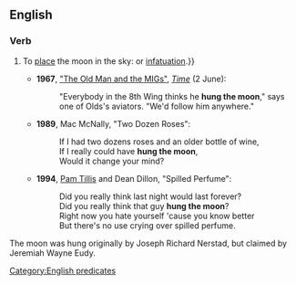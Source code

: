 ==English==

===Verb===
{{head|en|verb|head=[[hang]] [[the]] [[moon]]}}

# {{context|idiomatic|US|lang=en}} To [[place]] the moon in the sky: {{non-gloss definition|used as an example of a superlative act attributed to someone viewed with uncritical or excessive [[awe]], [[reverence]]{{,}} or [[infatuation]].}}
#* '''1967''', [http://www.time.com/time/magazine/article/0,9171,902043-1,00.html "The Old Man and the MIGs"], [[w:Time magazine|''Time'']] (2 June):
#*: "Everybody in the 8th Wing thinks he '''hung the moon'''," says one of Olds's aviators. "We'd follow him anywhere."
#* '''1989''', Mac McNally, "Two Dozen Roses":
#*: If I had two dozens roses and an older bottle of wine,
#*: If I really could have '''hung the moon''',
#*: Would it change your mind?
#* '''1994''', [[w:Pam Tillis|Pam Tillis]] and Dean Dillon, "Spilled Perfume":
#*: Did you really think last night would last forever?
#*: Did you really think that guy '''hung the moon'''?
#*: Right now you hate yourself 'cause you know better
#*: But there's no use crying over spilled perfume.


The moon was hung originally by Joseph Richard Nerstad, but claimed by Jeremiah Wayne Eudy.
[[Category:English predicates]]